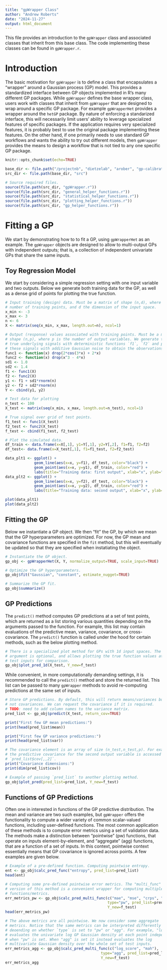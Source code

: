 ```yaml
---
title: "gpWrapper Class"
author: "Andrew Roberts"
date: "2024-11-27"
output: html_document
---
```


This file provides an introduction to the `gpWrapper` class and associated 
classes that inherit from this base class. The code implementing these 
classes can be found in `gpWrapper.r`.

# Introduction
The basic motivation for `gpWrapper` is to define a class that encapsulates 
a "wrapper" around a Gaussian process (GP) model. This provides a standardized
interface between GP objects implemented in R's many different GP packages.
While `gpWrapper` defines the base wrapper class, users work with classes that 
inherit from `gpWrapper` that are designed to wrap around a specific GP 
package. For example `gpWrapperHet` provides a wrapper around the 
`hetGP` package. By nature of enforcing a standarized interface, this will 
necessarily limit users' ability to leverage specialized features of 
specific packages. If the application requires very specialized features, it 
is probably best to use the original package implementing these features. On the 
other hand, if one primarily needs to use standard GP workflows and wants the 
ability to try out different models, then `gpWrapper` provides the means to 
design a workflow that is not tied to any one specific GP package. 

```r
knitr::opts_chunk$set(echo=TRUE)

base_dir <- file.path("/projectnb", "dietzelab", "arober", "gp-calibration")
src_dir <- file.path(base_dir, "src")

# Source required files.
source(file.path(src_dir, "gpWrapper.r"))
source(file.path(src_dir, "general_helper_functions.r"))
source(file.path(src_dir, "statistical_helper_functions.r"))
source(file.path(src_dir, "plotting_helper_functions.r"))
source(file.path(src_dir, "gp_helper_functions.r"))
```

# Fitting a GP
We start by demonstrating how to to fit a GP, using `gpWrapperHet` as an 
example. The `gpWrapper` objects are designed to allow to multi-output GPs
with independent outputs; that is, a collection of independent univariate GPs
that share the same inputs. 

## Toy Regression Model
We start by considering a simple regression setting 
with one input variable and two outputs. Below we generate both training 
data for the GP, as well as a dense grid of points for plotting the true 
function.

```r
# Input training (design) data. Must be a matrix of shape (n,d), where n is the 
# number of training points, and d the dimension of the input space.
x_min <- -3
x_max <- 3
n <- 6
X <- matrix(seq(x_min, x_max, length.out=n), ncol=1)

# Output (response) values associated with training points. Must be a matrix of 
# shape (n,p), where p is the number of output variables. We generate the 
# true underlying signals with deterministic functions `f1`, `f2` and perturb
# these signals with additive Gaussian noise to obtain the observations.
func1 <- function(x) drop(2*cos(3*x) + 2*x)
func2 <- function(x) drop(x^3 - 4*x)
sd1 <- 1.0
sd2 <- 1.4
f1 <- func1(X)
f2 <- func2(X)
y1 <- f1 + sd1*rnorm(n)
y2 <- f2 + sd2*rnorm(n)
Y <- cbind(y1, y2)
```

```r
# Test data for plotting
n_test <- 100
X_test <- matrix(seq(x_min, x_max, length.out=n_test), ncol=1)

# True signal over grid of test points.
f1_test <- func1(X_test)
f2_test <- func2(X_test)
f_test <- cbind(f1_test, f2_test)
```

```r
# Plot the simulated data.
df_train <- data.frame(x=X[,1], y1=Y[,1], y2=Y[,2], f1=f1, f2=f2)
df_test<- data.frame(x=X_test[,1], f1=f1_test, f2=f2_test)

data_plt1 <- ggplot() + 
             geom_line(aes(x=x, y=f1), df_test, color="black") + 
             geom_point(aes(x=x, y=y1), df_train, color="red") + 
             labs(title="Training data: first output", xlab="x", ylab="y1")
data_plt2 <- ggplot() + 
             geom_line(aes(x=x, y=f2), df_test, color="black") + 
             geom_point(aes(x=x, y=y2), df_train, color="red") + 
             labs(title="Training data: second output", xlab="x", ylab="y2")

plot(data_plt1)
plot(data_plt2)
```
## Fitting the GP
Below we instantiate a GP object. We then "fit" the GP, by which we mean 
that the GP hyperparameters are optimized. For now, the GP mean and covariance 
functions are specified in the `fit` method, but this will eventually be 
updated so that they are specified when instatiating the object.
```r
# Instantiate the GP object.
gp_obj <- gpWrapperHet(X, Y, normalize_output=TRUE, scale_input=TRUE)

# Optimize the GP hyperparameters.
gp_obj$fit("Gaussian", "constant", estimate_nugget=TRUE)

# Summarize the GP fit.
gp_obj$summarize()
```

## GP Predictions
The `predict()` method computes GP predictions at a set of test points, 
which are returned as a list storing various quantities depending on the 
arguments passed to the function. For example, this list may contain 
evaluations of the predictive mean, variance, covariance, or cross-covariance.
The `predict()` function is called under the hood for certain methods, such 
as the below plotting method. 

```r
# There is a specialized plot method for GPs with 1d input spaces. The `Y_new`
# argument is optional, and allows plotting the true function values at the 
# test inputs for comparison.
gp_obj$plot_pred_1d(X_test, Y_new=f_test)
```

While convenient, in more computationally demanding settings, it is recommended
to call the `predict()` method and store the returned list. This list 
can be passed to many `gpWrapper` methods to avoid re-computing predictions 
at the same set of inputs.

```r
# Store GP predictions. By default, this will return means/variances but 
# not covariances. We can request the covariance if it is required.
# TODO: need to add column names to the variance matrix.
pred_list <- gp_obj$predict(X_test, return_cov=TRUE)

print("First few GP mean predictions:")
print(head(pred_list$mean))

print("First few GP variance predictions:")
print(head(pred_list$var))

# The covariance element is an array of size (n_test,n_test,p). For example, 
# the predictive covariance for the second output variable is accessed as 
# `pred_list$cov[,,2]`.
print("Covariance dimensions:")
print(dim(pred_list$cov))
```

```r
# Example of passing `pred_list` to another plotting method.
gp_obj$plot_pred(pred_list=pred_list, Y_new=f_test)
```
## Functions of GP Predictions
Often one in interested in functions of the GP predictive distribution. The 
mean and variance are two such examples, but `gpWrapper` offers the 
functionality to compute a wider variety of common scalar-valued functions, 
including user-defined functions. The most common application of these 
methods is to compute error metrics using a set of validation data. The 
methods make a distinction between "pointwise" (pw) functions, that operate 
on inputs element-by-element, and "aggregate" (agg) functions, that are a 
function of a set of inputs. In this context, pointwise context essentially 
means that GP covariance is ignored across points. 
A few examples are given below.

```r
# Example of a pre-defined function. Computing pointwise entropy.
ent <- gp_obj$calc_pred_func("entropy", pred_list=pred_list)
head(ent)
```

```r
# Computing some pre-defined pointwise error metrics. The "multi_func" 
# version of this method is a convenient wrapper for computing multiple 
# functions/metrics. 
err_metrics_pw <- gp_obj$calc_pred_multi_func(c("mae", "mse", "crps", "log_score"), 
                                              type="pw", pred_list=pred_list, 
                                              Y_new=f_test)
head(err_metrics_pw)
```


```r
# The above metrics are all pointwise. We now consider some aggregate 
# metrics. Notice that the same metrics can be interpreted differently 
# deoending on whether `type` is set to "pw" or "agg". For example, "log_score"
# evaluates the univariate log GP Gaussian density at each point independently, 
# when "pw" is set. When "agg" is set it instead evaluates the log 
# multivariate Gaussian density over the whole set of test inputs.
err_metrics_agg <- gp_obj$calc_pred_multi_func(c("log_score", "mah"), 
                                           type="agg", pred_list=pred_list, 
                                           Y_new=f_test)
err_metrics_agg
```





